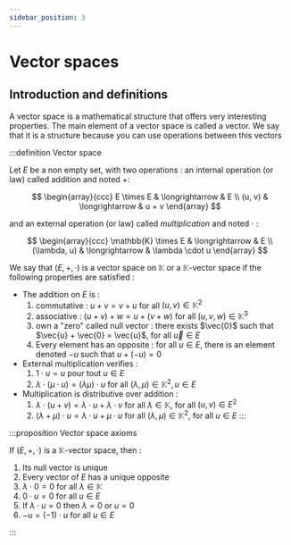 ```yaml
---
sidebar_position: 3
---
```


# Vector spaces

## Introduction and definitions

A vector space is a mathematical structure that offers very interesting properties. The main element of a vector space is called a vector. We say that it is a structure because you can use operations between this vectors

:::definition Vector space

Let $E$ be a non empty set, with two operations : an internal operation (or law) called addition and noted $+$:

$$
\begin{array}{ccc}
  E \times E & \longrightarrow & E \\
  (u, v) & \longrightarrow & u + v
\end{array}
$$

and an external operation (or law) called *multiplication* and noted $\cdot$ :

$$
\begin{array}{ccc}
  \mathbb{K} \times E & \longrightarrow & E \\
  (\lambda, u) & \longrightarrow & \lambda \cdot u
\end{array}
$$

We say that $(E, +, \cdot)$ is a vector space on $\mathbb{K}$ or a $\mathbb{K}$-vector space if the following properties are satisfied :

- The addition on $E$ is :
    1. commutative : $u + v = v + u$ for all $(u, v) \in \mathbb{K}^2$
    2. associative : $(u + v) + w = u + (v + w)$ for all $(u, v, w) \in \mathbb{K}^3$
    3. own a "zero" called null vector : there exists $\vec{0}$ such that $\vec{u} + \vec{0} = \vec{u}$, for all $\vec{u} \in E$
    4. Every element has an opposite : for all $u \in E$, there is an element denoted $-u$ such that $u + (-u) = 0$
- External multiplication verifies :
    1. $1 \cdot u = u$ pour tout $u \in E$
    2. $\lambda \cdot (\mu \cdot u) = (\lambda\mu) \cdot u$ for all $(\lambda, \mu) \in \mathbb{K}^2, u \in E$
- Multiplication is distributive over addition :
    1. $\lambda \cdot (u + v) = \lambda \cdot u + \lambda \cdot v$ for all $\lambda \in \mathbb{K}$, for all $(u, v) \in E^2$
    2. $(\lambda + \mu) \cdot u = \lambda \cdot u + \mu \cdot u$ for all $(\lambda, \mu) \in \mathbb{K}^2$, for all $u \in E$
:::

:::proposition Vector space axioms

If $(E, +, \cdot)$ is a $\mathbb{K}$-vector space, then :
1. Its null vector is unique
2. Every vector of $E$ has a unique opposite
3. $\lambda \cdot 0 = 0$ for all $\lambda \in \mathbb{K}$
4. $0 \cdot u = 0$ for all $u \in E$
5. If $\lambda \cdot u = 0$ then $\lambda = 0$ or $u = 0$
6. $-u = (-1) \cdot u$ for all $u \in E$

:::
